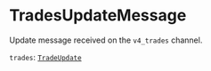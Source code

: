 
# TradesUpdateMessage

Update message received on the `v4_trades` channel.

`trades`: [`TradeUpdate`] <Array/>

[`TradeUpdate`]: /types/trade_update
